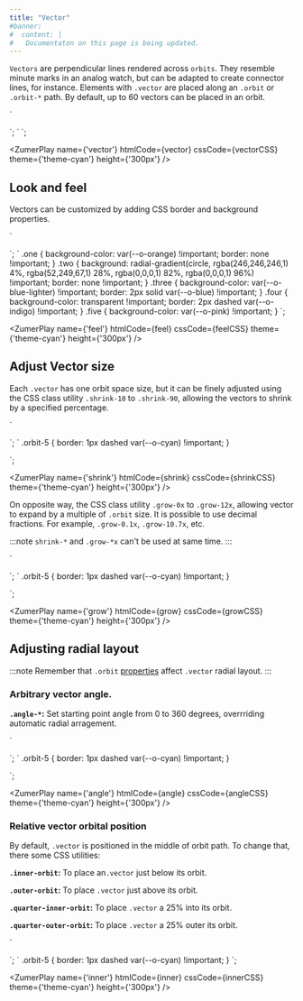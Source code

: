 ```yaml
---
title: "Vector"
#banner: 
#  content: |
#   Documentaton on this page is being updated.
---
```



`Vectors` are perpendicular lines rendered across `orbits`. They resemble minute marks in an analog watch, but can be adapted to create connector lines, for instance. Elements with `.vector` are placed along an `.orbit` or `.orbit-*` path.  By default, up to 60 vectors can be placed in an orbit. 

`<div class="bigbang">
  <div class="gravity-spot">
    <div class="orbit-5">
      <div class="vector"></div>
      <div class="vector"></div>
      <div class="vector"></div>
      <div class="vector"></div>
      <div class="vector"></div>
      <div class="vector"></div>
      <div class="vector"></div>
      <div class="vector"></div>
      <div class="vector"></div>
      <div class="vector"></div>
      <div class="vector"></div>
      <div class="vector"></div>
      <div class="vector"></div>
    </div>
  </div>
</div>
`;
`
`;

<ZumerPlay name={'vector'}   htmlCode={vector} cssCode={vectorCSS} theme={'theme-cyan'} height={'300px'} />


## Look and feel

Vectors can be customized by adding CSS border and background properties. 

`<div class="bigbang">
  <div class="gravity-spot">
    <div class="orbit-5">
      <div class="vector one"></div>
      <div class="vector two"></div>
      <div class="vector three"></div>
      <div class="vector four"></div>
      <div class="vector five"></div>
    </div>
  </div>
</div>
`;
`
.one {
  background-color: var(--o-orange) !important;
  border: none !important;
}
.two {
  background: radial-gradient(circle, rgba(246,246,246,1) 4%, rgba(52,249,67,1) 28%, rgba(0,0,0,1) 82%, rgba(0,0,0,1) 96%) !important;
  border: none !important;
}
.three {
  background-color: var(--o-blue-lighter) !important;
  border: 2px solid var(--o-blue) !important;
}
.four {
  background-color: transparent !important;
  border: 2px dashed var(--o-indigo) !important;
}
.five {
  background-color: var(--o-pink) !important;
}
`;

<ZumerPlay name={'feel'}   htmlCode={feel} cssCode={feelCSS} theme={'theme-cyan'} height={'300px'} />


## Adjust Vector size

Each `.vector` has one orbit space size, but it can be finely adjusted using the CSS class utility `.shrink-10` to `.shrink-90`, allowing the vectors to shrink by a specified percentage. 

`<div class="bigbang">
  <div class="gravity-spot">
    <div class="orbit-5">
      <div class="vector"></div>
      <div class="vector shrink-90"></div>
      <div class="vector shrink-80"></div>
      <div class="vector shrink-70"></div>
      <div class="vector shrink-60"></div>
      <div class="vector shrink-50"></div>
      <div class="vector shrink-40"></div>
      <div class="vector shrink-30"></div>
      <div class="vector shrink-20"></div>
      <div class="vector shrink-10"></div>
    </div>
  </div>
</div>
`;
`
.orbit-5 {
  border: 1px dashed var(--o-cyan) !important;
}

`;

<ZumerPlay name={'shrink'}   htmlCode={shrink} cssCode={shrinkCSS} theme={'theme-cyan'} height={'300px'} />


On opposite way, the CSS class utility `.grow-0x` to `.grow-12x`, allowing vector to expand by a multiple of `.orbit` size. It is possible to use decimal fractions. For example,  `.grow-0.1x`,  `.grow-10.7x`, etc.

:::note
`shrink-*` and `.grow-*x` can't be used at same time.
:::


`<div class="bigbang">
  <div class="gravity-spot">
    <div class="orbit-5">
      <div class="vector"></div>
      <div class="vector grow-0.2x"></div>
      <div class="vector grow-0.4x"></div>
      <div class="vector grow-0.6x"></div>
      <div class="vector grow-1.2X"></div>
      <div class="vector grow-2x"></div>
      <div class="vector grow-3x"></div>
      <div class="vector grow-4x"></div>
      <div class="vector grow-5x"></div>
    </div>
  </div>
</div>
`;
`
.orbit-5 {
  border: 1px dashed var(--o-cyan) !important;
}

`;

<ZumerPlay name={'grow'}   htmlCode={grow} cssCode={growCSS} theme={'theme-cyan'} height={'300px'} />

## Adjusting radial layout

:::note
Remember that `.orbit` [properties](/orbit-docs/elements/orbit/#distribution-of-orbit-children-elements) affect `.vector` radial layout. 
:::

### Arbitrary vector angle.

**`.angle-*`:** Set starting point angle from 0 to 360 degrees, overrriding automatic radial arragement.

`<div class="bigbang">
  <div class="gravity-spot">
    <div class="orbit-5">
      <div class="vector angle-315"></div>
    </div>
  </div>
</div>
`;
`
.orbit-5 {
  border: 1px dashed var(--o-cyan) !important;
}

`;

<ZumerPlay name={'angle'}   htmlCode={angle} cssCode={angleCSS} theme={'theme-cyan'} height={'300px'} />


### Relative vector orbital position

By default, `.vector` is positioned in the middle of orbit path. To change that, there some CSS utilities:

**`.inner-orbit`:** To place an`.vector` just below its orbit.

**`.outer-orbit`:** To place `.vector` just above its orbit.

**`.quarter-inner-orbit`:** To place `.vector` a 25% into its orbit.

**`.quarter-outer-orbit`:** To place `.vector` a 25% outer its orbit.

`<div class="bigbang">
  <div class="gravity-spot">
    <div class="orbit-5">
      <div class="vector grow-1x outer-orbit "></div>
      <div class="vector grow-1x quarter-outer-orbit"></div>
      <div class="vector grow-1x quarter-inner-orbit"></div>
      <div class="vector grow-1x inner-orbit"></div>
    </div>
  </div>
</div>
`;
`
.orbit-5 {
  border: 1px dashed var(--o-cyan) !important;
}
`;

<ZumerPlay name={'inner'}   htmlCode={inner} cssCode={innerCSS} theme={'theme-cyan'} height={'300px'} />
